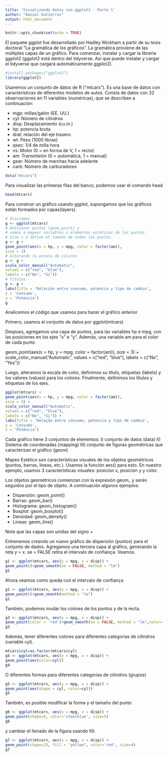 ```yaml
---
title: 'Visualizando datos con ggplot2 - Parte 1'
author: "Daniel Gutierrez"
output: html_document
---
```


```r
knitr::opts_chunk$set(echo = TRUE)
```
El paquete ggplot fue desarrollado por Hadley Wickham a partir de su tesis doctoral "La gramática de los gráficos".  La gramática proviene de las múltiples capas de un gráfico. Para comenzar, instalar y cargar la libreria  ggplot2 (ggplot2 está dentro del tidyverse. Así que puede instalar y cargar el tidyverse que cargará automáticamente ggplot2).

```r
#install.packages{"ggplot2"}
library(ggplot2)
```

Usaremos un conjunto de datos de R ("mtcars"). Es una base de datos con características de diferentes modelos de autos. Consta de datos con 32 observaciones en 11 variables (numéricas), que se describen a continuación:

- mgp: millas/galón (EE. UU.)
- cyl: Número de cilindros
- disp: Desplazamiento (cu.in.)
- hp: potencia bruta
- drat: relación del eje trasero
- wt: Peso (1000 libras)
- qsec: 1/4 de milla hora
- vs: Motor (0 = en forma de V, 1 = recto)
- am: Transmisión (0 = automática, 1 = manual)
- gear: Número de marchas hacia adelante
- carb: Número de carburadores


```r
data("mtcars")
```

Para visualizar las primeras filas del banco,  podemos usar el comando head

```r
head(mtcars)
```

Para construir un gráfico usando ggplot, supongamos que los gráficos están formados por capas(layers). 

```r
# Iniciamos 
g <- ggplot(mtcars)
# Adicionar puntos (geom_point) y
# vamos a mapear variables a elementos estéticos de los puntos.
# Size = 3 define el tamaño de todos los puntos. 
g <- g +
geom_point(aes(x = hp, y = mpg, color = factor(am)),
size = 3)
# Alterando la escala de colores
g <- g +
scale_color_manual("Automatic",
values = c("red", "blue"),
labels = c("No", "Si"))
# Títulos
g <- g +
labs(title = 'Relación entre consumo, potencia y tipo de cambio',
y = 'Consumo',
x = 'Potencia')
g
```


Analicemos el código que usamos para hazer el gráfico anterior 

Primero, usamos el conjunto de datos por ggplot(mtcars)
 
Despues, agregamos una capa de puntos, para las variables hp e mpg, con las posiciones en los ejes  "x" e "y". Además, una variable am para el color de cada punto

geom_point(aes(x = hp, y = mpg, color = factor(am)),
size = 3) +
scale_color_manual("Automatic",
values = c("red", "blue"),
labels = c("No", "Yes"))   

Luego, alteramos la escala de color, definimos su título, etiquetas (labels) y los valores (values)
para los colores. Finalmente, definimos los títulos y etiquetas de los ejes.

```r
ggplot(mtcars) +
geom_point(aes(x = hp, y = mpg, color = factor(am)),
size = 3) +
scale_color_manual("Automatic",
values = c("red", "blue"),
labels = c("No", "Si")) +
labs(title = 'Relação entre consumo, potencia y tipo de cambio',
y = 'Consumo',
x = 'Potência')
```

Cada gráfico tiene 3 conjuntos de elementos:
I) conjunto de datos (data)
II) Sistema de coordenadas (mapping)
III) conjunto de figuras geométricas que caracterizan el gráfico (geom)


Mapeo Estético son características visuales de los objetos geométricos (puntos, barras, líneas, etc.). Usamos la función aes() para esto. En nuestro ejemplo, usamos 3 características visuales: posición x, posición y y color.

Los objetos geométricos comienzan con la expresión geom_ y serán seguidos por el tipo de objeto. A continuación algunos ejemplos:

- Dispersión: geom_point()
- Barras: geom_bar()
- Histograma: geom_histogram()
- Boxplot: geom_boxplot()
- Densidad: geom_density()
- Lineas: geom_line()

Note que las capas son unidas del signo +

Entrenemos creando un nuevo gráfico de dispersión (puntos) para el conjunto de dados. Agregamos una tercera capa al gráfico, generando la reta y = x. se = FALSE  retira el intervalo de confiança. Veamos. 



```r
g1 <- ggplot(mtcars, aes(y = mpg, x = disp)) +
geom_point()+geom_smooth(se = FALSE, method = "lm")
g1
```


Ahora veamos como queda con el intervalo de confiança


```r
g1 <- ggplot(mtcars, aes(y = mpg, x = disp)) +
geom_point()+geom_smooth(method = "lm")
g1
```


También, podemos mudar los colores de los pontos y de la recta. 


```r
g3 <- ggplot(mtcars, aes(y = mpg, x = disp)) +
geom_point(color = 'red')+geom_smooth(se = FALSE, method = "lm",color='green')
g3
```

Además, tener diferentes colores para diferentes categorias de cilindros (variable cyl).


```r
mtcars$cyl=as.factor(mtcars$cyl)
g4 <- ggplot(mtcars, aes(y = mpg, x = disp)) +
geom_point(aes(color=cyl))
g4
```

O diferentes formas para diferentes categorias de cilindros (grupos)

```r
g5 <- ggplot(mtcars, aes(y = mpg, x = disp)) +
geom_point(aes(shape = cyl, color=cyl))
g5
```

También, es posible modificar la forma y el tamaño del punto

```r
g6 <- ggplot(mtcars, aes(y = mpg, x = disp)) +
geom_point(shape=8, color='steelblue', size=5)
g6
```

y cambiar el llenado de la figura usando fill:

```r
g7 <- ggplot(mtcars, aes(y = mpg, x = disp)) +
geom_point(shape=23, fill = "yellow", color='red', size=4)
g7

```